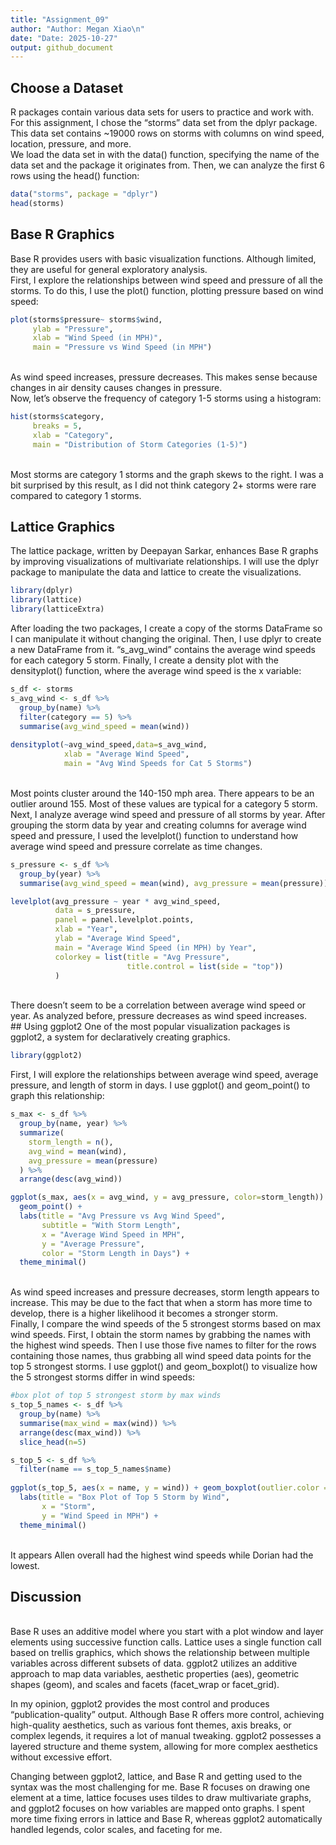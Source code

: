 ```yaml
---
title: "Assignment_09"
author: "Author: Megan Xiao\n"
date: "Date: 2025-10-27"
output: github_document
---
```


## Choose a Dataset
R packages contain various data sets for users to practice and work with. For this assignment, I chose the "storms" data set from the dplyr package. This data set contains ~19000 rows on storms with columns on wind speed, location, pressure, and more. <br>
We load the data set in with the data() function, specifying the name of the data set and the package it originates from. Then, we can analyze the first 6 rows using the head() function: <br>
```r
data("storms", package = "dplyr")
head(storms)
```

## Base R Graphics
Base R provides users with basic visualization functions. Although limited, they are useful for general exploratory analysis. <br>
First, I explore the relationships between wind speed and pressure of all the storms. To do this, I use the plot() function, plotting pressure based on wind speed: <br>
```r
plot(storms$pressure~ storms$wind,
     ylab = "Pressure",
     xlab = "Wind Speed (in MPH)",
     main = "Pressure vs Wind Speed (in MPH")
```
<br>As wind speed increases, pressure decreases. This makes sense because changes in air density causes changes in pressure. <br>
Now, let's observe the frequency of category 1-5 storms using a histogram: <br>
```r
hist(storms$category,
     breaks = 5,
     xlab = "Category",
     main = "Distribution of Storm Categories (1-5)")
```
<br>Most storms are category 1 storms and the graph skews to the right. I was a bit surprised by this result, as I did not think category 2+ storms were rare compared to category 1 storms. <br>

## Lattice Graphics
The lattice package, written by Deepayan Sarkar, enhances Base R graphs by improving visualizations of multivariate relationships. I will use the dplyr package to manipulate the data and lattice to create the visualizations. <br>
```r
library(dplyr)
library(lattice)
library(latticeExtra)
```
After loading the two packages, I create a copy of the storms DataFrame so I can manipulate it without changing the original. Then, I use dplyr to create a new DataFrame from it. "s_avg_wind" contains the average wind speeds for each category 5 storm. Finally, I create a density plot with the densityplot() function, where the average wind speed is the x variable: <br> 
```r
s_df <- storms
s_avg_wind <- s_df %>%
  group_by(name) %>%
  filter(category == 5) %>%
  summarise(avg_wind_speed = mean(wind))
  
densityplot(~avg_wind_speed,data=s_avg_wind,
            xlab = "Average Wind Speed",
            main = "Avg Wind Speeds for Cat 5 Storms")

```
<br>Most points cluster around the 140-150 mph area. There appears to be an outlier around 155. Most of these values are typical for a category 5 storm. <br>
Next, I analyze average wind speed and pressure of all storms by year. After grouping the storm data by year and creating columns for average wind speed and pressure, I used the levelplot() function to understand how average wind speed and pressure correlate as time changes. <br>
```r
s_pressure <- s_df %>%
  group_by(year) %>%
  summarise(avg_wind_speed = mean(wind), avg_pressure = mean(pressure))

levelplot(avg_pressure ~ year * avg_wind_speed,
          data = s_pressure,
          panel = panel.levelplot.points,
          xlab = "Year",
          ylab = "Average Wind Speed",
          main = "Average Wind Speed (in MPH) by Year",
          colorkey = list(title = "Avg Pressure",
                          title.control = list(side = "top"))
          )

```
<br>There doesn't seem to be a correlation between average wind speed or year. As analyzed before, pressure decreases as wind speed increases. <br>
## Using ggplot2
One of the most popular visualization packages is ggplot2, a system for declaratively creating graphics.
```r
library(ggplot2)
```
First, I will explore the relationships between average wind speed, average pressure, and length of storm in days. I use ggplot() and geom_point() to graph this relationship: <br>
```r
s_max <- s_df %>%
  group_by(name, year) %>%
  summarize(
    storm_length = n(),
    avg_wind = mean(wind),
    avg_pressure = mean(pressure)
  ) %>%
  arrange(desc(avg_wind))

ggplot(s_max, aes(x = avg_wind, y = avg_pressure, color=storm_length)) + 
  geom_point() +
  labs(title = "Avg Pressure vs Avg Wind Speed",
       subtitle = "With Storm Length",
       x = "Average Wind Speed in MPH",
       y = "Average Pressure",
       color = "Storm Length in Days") +
  theme_minimal()
```
<br>As wind speed increases and pressure decreases, storm length appears to increase. This may be due to the fact that when a storm has more time to develop, there is a higher likelihood it becomes a stronger storm. <br>
Finally, I compare the wind speeds of the 5 strongest storms based on max wind speeds. First, I obtain the storm names by grabbing the names with the highest wind speeds. Then I use those five names to filter for the rows containing those names, thus grabbing all wind speed data points for the top 5 strongest storms. I use ggplot() and geom_boxplot() to visualize how the 5 strongest storms differ in wind speeds: <br>
```r
#box plot of top 5 strongest storm by max winds
s_top_5_names <- s_df %>%
  group_by(name) %>%
  summarise(max_wind = max(wind)) %>%
  arrange(desc(max_wind)) %>%
  slice_head(n=5)

s_top_5 <- s_df %>%
  filter(name == s_top_5_names$name)
  
ggplot(s_top_5, aes(x = name, y = wind)) + geom_boxplot(outlier.color = "red") +
  labs(title = "Box Plot of Top 5 Storm by Wind",
       x = "Storm",
       y = "Wind Speed in MPH") +
  theme_minimal()
```
<br>It appears Allen overall had the highest wind speeds while Dorian had the lowest. <br>

## Discussion

<br>Base R uses an additive model where you start with a plot window and layer elements using successive function calls. Lattice uses a single function call based on trellis graphics, which shows the relationship between multiple variables across different subsets of data. ggplot2 utilizes an additive approach to map data variables, aesthetic properties (aes), geometric shapes (geom), and scales and facets (facet_wrap or facet_grid). <br>

In my opinion, ggplot2 provides the most control and produces "publication-quality" output. Although Base R offers more control, achieving high-quality aesthetics, such as various font themes, axis breaks, or complex legends, it requires a lot of manual tweaking. ggplot2 possesses a layered structure and theme system, allowing for more complex aesthetics without excessive effort. <br>

Changing between ggplot2, lattice, and Base R and getting used to the syntax was the most challenging for me. Base R focuses on drawing one element at a time, lattice focuses uses tildes to draw multivariate graphs, and ggplot2 focuses on how variables are mapped onto graphs. I spent more time fixing errors in lattice and Base R, whereas ggplot2 automatically handled legends, color scales, and faceting for me. <br>
